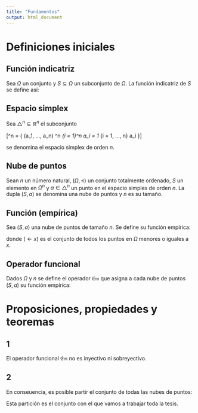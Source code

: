 ```yaml
---
title: "Fundamentos"
output: html_document
---
```

# Definiciones iniciales

## Función indicatriz

Sea $\Omega$ un conjunto y $S \subseteq \Omega$ un subconjunto de $\Omega$. La función indicatriz de $S$ se define así:
\begin{gather*}
I_S: \Omega \longrightarrow \{ 0 , 1\}\\
I_S(x) := 
\begin{cases}
1 \text{ si } x \in S\\
0 \text{ si } x \notin S
\end{cases}
\end{gather*}

## Espacio simplex

Sea $\bigtriangleup^n \subseteq \mathbb{R}^n$ el subconjunto 

\[\bigtriangleup^n = \left \{ (a_1, ..., a_n) \in \mathbb{R}^n \mid \sum\limits_{i = 1}^n a_i = 1 \wedge \forall_{i = 1, ..., n} a_i \geq 0 \right \}\]

se denomina el espacio simplex de orden $n$.

## Nube de puntos

Sean $n$ un número natural, $(\Omega, \leq)$ un conjunto totalmente ordenado, $S$ un elemento en $\Omega^n$ y $a \in \bigtriangleup^n$ un punto en el espacio simplex de orden $n$. La dupla $(S, a)$ se denomina una nube de puntos y $n$ es su tamaño.

## Función (empírica)

Sea $(S, a)$ una nube de puntos de tamaño $n$. Se define su función empírica:

\begin{gather*}
f_{Em}: \Omega \longrightarrow [0,1]\\
f_{Em}(x) := \sum\limits_{i = 1}^n a_iI_{(\leftarrow x)}(s_i)
\end{gather*}

donde $(\leftarrow x)$ es el conjunto de todos los puntos en $\Omega$ menores o iguales a $x$.

## Operador funcional

Dados $\Omega$ y $n$ se define el operador $\mathfrak{Em}$ que asigna a cada nube de puntos $(S, a)$ su función empírica:

\begin{gather*}
\mathfrak{Em}: \Omega^n \times \bigtriangleup^n \longrightarrow [0,1]^{\Omega}\\
\mathfrak{Em}((S, a)) = f_{Em}
\end{gather*}

# Proposiciones, propiedades y teoremas

## 1

El operador funcional $\mathfrak{Em}$ no es inyectivo ni sobreyectivo.

## 2

En conseuencia, es posible partir el conjunto de todas las nubes de puntos:

\begin{gather*}
\Omega^n \times \bigtriangleup^n /\mathfrak{Em}
\end{gather*}

Esta partición es el conjunto con el que vamos a trabajar toda la tesis.